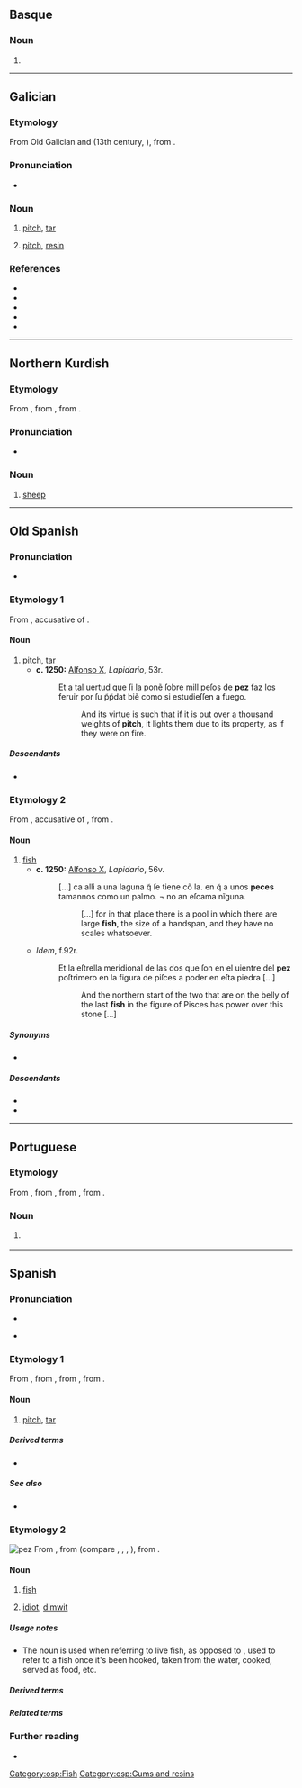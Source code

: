 {{also|Pez|péz|pèz|pęz}}
==Basque==

===Noun===
{{head|eu|noun form}}

# {{inflection of|eu|pe||ins|indef}}

----

==Galician==

===Etymology===
From Old Galician and {{inh|gl|roa-opt|pez}} (13th century, ''{{w|Cantigas de Santa Maria}}''), from {{inh|gl|la|pix|pix, picem}}.

===Pronunciation===
* {{IPA|gl|[ˈpeθ]|[ˈpes]|qual2=western}}

===Noun===
{{gl-noun|mf}}

# [[pitch]], [[tar]]
#: {{syn|gl|piche}}
# [[pitch]], [[resin]]
#: {{syn|gl|recina|resina}}

===References===
* {{R:DDGM}}
* {{R:gl:CX}}
* {{R:DDLG}}
* {{R:TILG}}
* {{R:TLPGP}}

----

==Northern Kurdish==

===Etymology===
From {{inh|kmr|ira-pro|*pasu-}}, from {{inh|kmr|iir-pro|*páću}}, from {{inh|kmr|ine-pro|*péḱu}}.

===Pronunciation===
* {{kmr-IPA}}

===Noun===
{{kmr-noun|m}}

# [[sheep]]

{{C|kmr|Mammals}}

{{cln|kmr|three-letter words}}

----

==Old Spanish==

===Pronunciation===
* {{IPA|osp|/ˈped͡z/}}

===Etymology 1===
From {{inh|osp|la|picem}}, accusative of {{m|la|pix}}.

====Noun====
{{osp-noun|f|-}}

# [[pitch]], [[tar]]
#* '''c. 1250:''' [[w:Alfonso X|Alfonso X]], ''Lapidario'', 53r.
#*: Et a tal uertud que ſi la ponẽ ſobre mill peſos de '''pez''' faz los feruir por ſu p̃p̃dat biẽ como si estudieſſen a fuego.
#*:: And its virtue is such that if it is put over a thousand weights of '''pitch''', it lights them due to its property, as if they were on fire.

=====Descendants=====
* {{desc|es|pez}}

===Etymology 2===
From {{inh|osp|la|piscem}}, accusative of {{m|la|piscis}}, from {{inh|osp|ine-pro|*peysḱ-}}.

====Noun====
{{osp-noun|m|peces}}

# [[fish]]
#* '''c. 1250:''' [[w:Alfonso X|Alfonso X]], ''Lapidario'', 56v.
#*: […] ca alli a una laguna q̃ ſe tiene cõ la. en q̃ a unos '''peces''' tamannos como un palmo. ¬ no an eſcama nĩguna.
#*:: […] for in that place there is a pool in which there are large '''fish''', the size of a handspan, and they have no scales whatsoever.
#* ''Idem'', f.92r.
#*: Et la eſtrella meridional de las dos que ſon en el uientre del '''pez''' poſtrimero en la figura de piſces a poder en eſta piedra […]
#*:: And the northern start of the two that are on the belly of the last '''fish''' in the figure of Pisces has power over this stone […]

=====Synonyms=====
* {{l|osp|pescado|g=m}}

=====Descendants=====
* {{desc|lad|peshkado}}
* {{desc|es|pez}}

[[Category:osp:Fish]]
[[Category:osp:Gums and resins]]

----

==Portuguese==

===Etymology===
From {{inh|pt|roa-opt|pez}}, from {{inh|pt|la|pix|pix, picem}}, from {{inh|pt|ine-pro|*pik-||resin}}, from {{m|ine-pro|*pi-||sap, juice}}.

===Noun===
{{pt-noun|m}}

# {{l|en|pitch}} {{gloss|dark, extremely viscous material made by distilling tar}}
#: {{syn|pt|piche}}

----

==Spanish==
{{wikipedia|Pez (desambiguación)|Pez (disambiguation)|lang=es}}

===Pronunciation===
{{es-IPA}}
* {{audio|es|Es-bo-pez.oga|Audio (Bolivia)}}
* {{homophones|es|pes}} {{q|non-Castilian}}

===Etymology 1===
From {{inh|es|osp|pez}}, from {{inh|es|la|pix|pix, picem}}, from {{inh|es|ine-pro|*pik-||resin}}, from {{m|ine-pro|*pi-||sap, juice}}.

====Noun====
{{es-noun|f}}

# [[pitch]], [[tar]]

=====Derived terms=====
* {{l|es|pez griega}}

=====See also=====
* {{l|es|brea}}

===Etymology 2===
{{wikipedia|lang=es}}
[[File:Pink salmon FWS.jpg|thumb|pez]]
From {{inh|es|osp|pez}}, from {{inh|es|la|piscis|piscis, piscem}} (compare {{m|es|peje}}, {{cog|it|pesce}}, {{cog|pt|peixe}}, {{cog|ro|peşte}}), from {{inh|es|ine-pro|*peysḱ-}}.

====Noun====
{{es-noun|m}}

# [[fish]] {{gloss|especially while alive}}
#: {{syn|es|peje}}
# {{lb|es|informal}} [[idiot]], [[dimwit]]

=====Usage notes=====
* The noun {{m|es|pez}} is used when referring to live fish, as opposed to {{m|es|pescado}}, used to refer to a fish once it's been hooked, taken from the water, cooked, served as food, etc.

=====Derived terms=====
{{der3|es|beber como un pez|como pez en el agua|estar pez|pececillo|pececito|pecera|pez arco iris|pez ballesta|pez cirujano|pez de leche|pez de oro|pez dorado|pez espada|pez gato
|pez globo
|pez gordo
|pez loro
|pez luna
|pez mantequilla
|pez payaso
|pez plano
|pez pulmonado
|pez sierra
|pez volador
|por la boca muere el pez
|que te folle un pez
|quien quiera peces, que moje el culo
}}

=====Related terms=====
{{rel3|es|peje|pescado|pescar|piscina}}

===Further reading===
* {{R:DRAE}}

{{C|es|Fish|Gums and resins}}

{{cln|es|nouns that have different meanings depending on their gender}}
